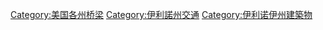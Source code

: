 [[Category:美国各州桥梁|Category:美国各州桥梁]]
[[Category:伊利諾州交通|Category:伊利諾州交通]]
[[Category:伊利诺伊州建築物|Category:伊利诺伊州建築物]]
